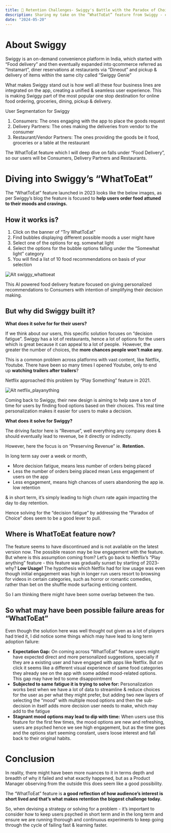 ```yaml
---
title: 🚀 Retention Challenges- Swiggy's Battle with the Paradox of Choice
description: Sharing my take on the “WhatToEat” feature from Swiggy - covering the thought process around what problem this feature is solving for & which business metric it might be driving.
date: "2024-05-20"
---
```


# **About Swiggy**

Swiggy is an on-demand convenience platform in India, which started with “Food delivery” and then eventually expanded into qcommerce referred as “Instamart”, diner reservations at restaurants via “Dineout” and pickup & delivery of items within the same city called “Swiggy Genie”

What makes Swiggy stand out is how well all these four business lines are integrated on the app, creating a unified & seamless user experience. This is making Swiggy part of the most popular one stop destination for online food ordering, groceries, dining, pickup & delivery.

User Segmentation for Swiggy

1. Consumers: The ones engaging with the app to place the goods request
2. Delivery Partners: The ones making the deliveries from vendor to the consumer
3. Restaurant/Vendor Partners: The ones providing the goods be it food, groceries or a table at the restaurant

The WhatToEat feature which I will deep dive on falls under “Food Delivery”, so our users will be Consumers, Delivery Partners and Restaurants.

# Diving into **Swiggy’s “WhatToEat”**

The “WhatToEat” feature launched in 2023 looks like the below images, as per Swiggy’s blog the feature is focused to **help users order food attuned to their moods and cravings.**

## **How it works is?**

1. Click on the banner of “Try WhatToEat”
2. Find bubbles displaying different possible moods a user might have 
3. Select one of the options for eg. somewhat light
4. Select the options for the bubble options falling under the “Somewhat light” category
5. You will find a list of 10 food recommendations on basis of your selection

![Alt swiggy_whattoeat](../../assets/swiggy_whattoeat.png)

This AI powered food delivery feature focused on giving personalized recommendations to Consumers with intention of simplifying their decision making.

## **But why did Swiggy built it?**

**What does it solve for for their users?** 

If we think about our users, this specific solution focuses on “decision fatigue”. Swiggy has a lot of restaurants, hence a lot of options for the users which is great because it can appeal to a lot of people.  However, the greater the number of choices, the **more chances people won't make any.**

This is a common problem across platforms with vast content, like Netflix, Youtube. There have been so many times I opened Youtube, only to end up **watching trailers after trailers**?

Netflix approached this problem by “Play Something” feature in 2021.

![Alt netflix_playanything](../../assets/netflix_playanything.png)

Coming back to Swiggy, their new design is aiming to help save a ton of time for users by finding food options based on their choices. This real time personalization makes it easier for users to make a decision. 

**What does it solve for Swiggy?**

The driving factor here is “Revenue”, well everything any company does & should eventually lead to revenue, be it directly or indirectly. 

However, here the focus is on “Preserving Revenue” ie. **Retention.** 

In long term say over a week or month,

- More decision fatigue, means less number of orders being placed
- Less the number of orders being placed mean Less engagement of users on the app
- Less engagement, means high chances of users abandoning the app ie. low retention

& in short term, it’s simply leading to high churn rate again impacting the day to day retention.

Hence solving for the “decision fatigue” by addressing the “Paradox of Choice” does seem to be a good lever to pull.

## **Where is WhatToEat feature now?**

The feature seems to have discontinued and is not available on the latest version now. The possible reason may be low engagement with the feature. But where is this assumption coming from? Let’s go back to Netflix’s “Play anything” feature - this feature was gradually sunset by starting of 2023- why? **Low Usage!** 
The hypothesis which Netflix had for low usage was even though initial engagement was high in longer run users resort to  browsing for videos in certain categories, such as horror or romantic comedies, rather than bet on the shuffle mode surfacing enticing content. 

So I am thinking there might have been some overlap between the two.

## **So what may have been possible failure areas for “WhatToEat”**

Even though the solution here was well thought out given as a lot of players had tried it, 
I did notice some things which may have lead to long term adoption failure:

- **Expectation Gap:** On coming across “WhatToEat” feature users might have expected direct and more personalized suggestions, specially if they are a existing user and have engaged with apps like Netflix. But on click it seems like a different visual experience of same food categories they already see on the app with some added mood-related options. This gap may have led to some disappointment
- **Subjected to same fatigue it is trying to solve for:** Personalization works best when we have a lot of data to streamline & reduce choices for the user as per what they might prefer, but adding two new layers of selecting the “mood” with multiple mood options and then the sub-decision in itself adds more decision user needs to make, which may add to the fatigue
- **Stagnant mood options may lead to dip with time:** When users use this feature for the first few times, the mood options are new and refreshing, users are psyched hence we see high engagement, but as the time goes and the options start seeming constant, users loose interest and fall back to their original habits.

# Conclusion

In reality, there might have been more nuances to it in terms depth and breadth of why it failed and what exactly happened, but as a Product Manager observing from the outside this does seem like a good possibility. 

The “WhatToEat” feature is **a good reflection of how audience’s interest is short lived and that’s what makes retention the biggest challenge today.**

So, when devising a strategy or solving for a problem - it’s important to consider how to keep users psyched in short term and in the long term and ensure we are running thorough and continuous experiments to keep going through the cycle of failing fast & learning faster.